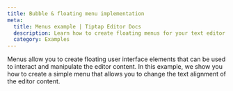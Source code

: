```yaml
---
title: Bubble & floating menu implementation
meta:
  title: Menus example | Tiptap Editor Docs
  description: Learn how to create floating menus for your text editor in Tiptap with a short code example. More in our docs.
  category: Examples
---
```



Menus allow you to create floating user interface elements that can be used to interact and manipulate the editor content. In this example, we show you how to create a simple menu that allows you to change the text alignment of the editor content.

<CodeDemo path="/Examples/Menus" />
